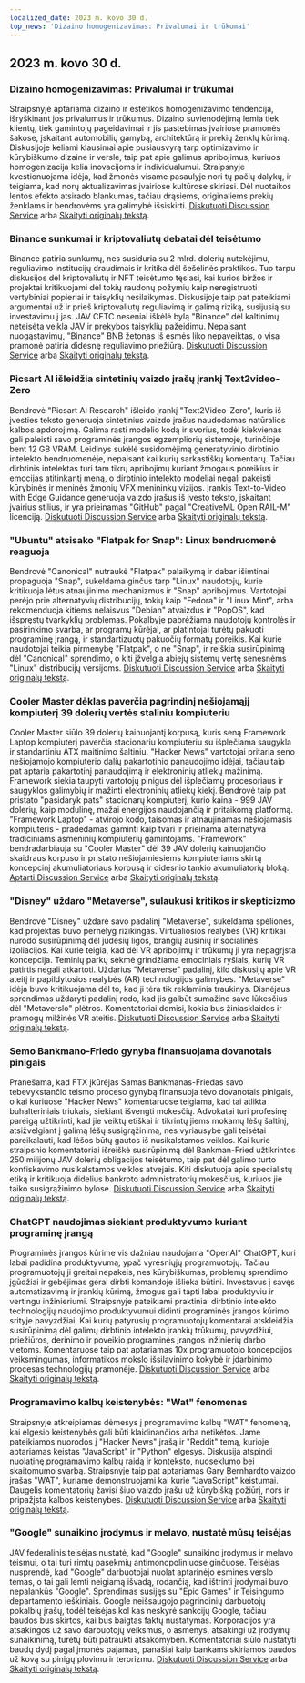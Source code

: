 ```yaml
---
localized_date: 2023 m. kovo 30 d.
top_news: 'Dizaino homogenizavimas: Privalumai ir trūkumai'
---
```


## 2023 m. kovo 30 d.

### Dizaino homogenizavimas: Privalumai ir trūkumai

Straipsnyje aptariama dizaino ir estetikos homogenizavimo tendencija, išryškinant jos privalumus ir trūkumus. Dizaino suvienodėjimą lemia tiek klientų, tiek gamintojų pageidavimai ir jis pastebimas įvairiose pramonės šakose, įskaitant automobilių gamybą, architektūrą ir prekių ženklų kūrimą. Diskusijoje keliami klausimai apie pusiausvyrą tarp optimizavimo ir kūrybiškumo dizaine ir versle, taip pat apie galimus apribojimus, kuriuos homogenizacija kelia inovacijoms ir individualumui. Straipsnyje kvestionuojama idėja, kad žmonės visame pasaulyje nori tų pačių dalykų, ir teigiama, kad norų aktualizavimas įvairiose kultūrose skiriasi. Dėl nuotaikos lentos efekto atsirado blankumas, tačiau drąsiems, originaliems prekių ženklams ir bendrovėms yra galimybė išsiskirti.
[Diskutuoti Discussion Service](http://news.ycombinator.com/item?id=35355703) arba [Skaityti originalų tekstą](https://www.alexmurrell.co.uk/articles/the-age-of-average).

### Binance sunkumai ir kriptovaliutų debatai dėl teisėtumo

Binance patiria sunkumų, nes susiduria su 2 mlrd. dolerių nutekėjimu, reguliavimo institucijų draudimais ir kritika dėl šešėlinės praktikos. Tuo tarpu diskusijos dėl kriptovaliutų ir NFT teisėtumo tęsiasi, kai kurios biržos ir projektai kritikuojami dėl tokių raudonų požymių kaip neregistruoti vertybiniai popieriai ir taisyklių nesilaikymas. Diskusijoje taip pat pateikiami argumentai už ir prieš kriptovaliutų reguliavimą ir galimą riziką, susijusią su investavimu į jas. JAV CFTC neseniai iškėlė bylą "Binance" dėl kaltinimų neteisėta veikla JAV ir prekybos taisyklių pažeidimu. Nepaisant nuogąstavimų, "Binance" BNB žetonas iš esmės liko nepaveiktas, o visa pramonė patiria didesnę reguliavimo priežiūrą.
[Diskutuoti Discussion Service](http://news.ycombinator.com/item?id=35351805) arba [Skaityti originalų tekstą](https://www.wsj.com/articles/binance-sees-2-billion-in-outflows-as-troubles-compound-9a136e21).

### Picsart AI išleidžia sintetinių vaizdo įrašų įrankį Text2video-Zero

Bendrovė "Picsart AI Research" išleido įrankį "Text2Video-Zero", kuris iš įvesties teksto generuoja sintetinius vaizdo įrašus naudodamas natūralios kalbos apdorojimą. Galima rasti modelio kodą ir svorius, todėl kiekvienas gali paleisti savo programinės įrangos egzempliorių sistemoje, turinčioje bent 12 GB VRAM. Leidinys sukėlė susidomėjimą generatyvinio dirbtinio intelekto bendruomenėje, nepaisant kai kurių sarkastiškų komentarų. Tačiau dirbtinis intelektas turi tam tikrų apribojimų kuriant žmogaus poreikius ir emocijas atitinkantį meną, o dirbtinio intelekto modeliai negali pakeisti kūrybinės ir meninės žmonių VFX menininkų vizijos. Įrankis Text-to-Video with Edge Guidance generuoja vaizdo įrašus iš įvesto teksto, įskaitant įvairius stilius, ir yra prieinamas "GitHub" pagal "CreativeML Open RAIL-M" licenciją.
[Diskutuoti Discussion Service](http://news.ycombinator.com/item?id=35352452) arba [Skaityti originalų tekstą](https://github.com/Picsart-AI-Research/Text2Video-Zero).

### "Ubuntu" atsisako "Flatpak for Snap": Linux bendruomenė reaguoja

Bendrovė "Canonical" nutraukė "Flatpak" palaikymą ir dabar išimtinai propaguoja "Snap", sukeldama ginčus tarp "Linux" naudotojų, kurie kritikuoja lėtus atnaujinimo mechanizmus ir "Snap" apribojimus. Vartotojai perėjo prie alternatyvių distribucijų, tokių kaip "Fedora" ir "Linux Mint", arba rekomenduoja kitiems nelaisvus "Debian" atvaizdus ir "PopOS", kad išspręstų tvarkyklių problemas. Pokalbyje pabrėžiama naudotojų kontrolės ir pasirinkimo svarba, ar programų kūrėjai, ar platintojai turėtų pakuoti programinę įrangą, ir standartizuotų pakuočių formatų poreikis. Kai kurie naudotojai teikia pirmenybę "Flatpak", o ne "Snap", ir reiškia susirūpinimą dėl "Canonical" sprendimo, o kiti įžvelgia abiejų sistemų vertę senesnėms "Linux" distribucijų versijoms.
[Diskutuoti Discussion Service](http://news.ycombinator.com/item?id=35354729) arba [Skaityti originalų tekstą](https://lwn.net/SubscriberLink/927262/6adb2350e2b0d2ce/).

### Cooler Master dėklas paverčia pagrindinį nešiojamąjį kompiuterį 39 dolerių vertės staliniu kompiuteriu

Cooler Master siūlo 39 dolerių kainuojantį korpusą, kuris seną Framework Laptop kompiuterį paverčia stacionariu kompiuteriu su išplečiama saugykla ir standartiniu ATX maitinimo šaltiniu. "Hacker News" vartotojai pritaria seno nešiojamojo kompiuterio dalių pakartotinio panaudojimo idėjai, tačiau taip pat aptaria pakartotinį panaudojimą ir elektroninių atliekų mažinimą. Framework siekia taupyti vartotojų pinigus dėl išplečiamų procesoriaus ir saugyklos galimybių ir mažinti elektroninių atliekų kiekį. Bendrovė taip pat pristato "pasidaryk pats" stacionarų kompiuterį, kurio kaina - 999 JAV dolerių, kaip modulinę, mažai energijos naudojančią ir pritaikomą platformą. "Framework Laptop" - atvirojo kodo, taisomas ir atnaujinamas nešiojamasis kompiuteris - pradedamas gaminti kaip tvari ir prieinama alternatyva tradiciniams asmeninių kompiuterių gamintojams. "Framework" bendradarbiauja su "Cooler Master" dėl 39 JAV dolerių kainuojančio skaidraus korpuso ir pristato nešiojamiesiems kompiuteriams skirtą koncepcinį akumuliatoriaus korpusą ir didesnio tankio akumuliatorių bloką.
[Aptarti Discussion Service](http://news.ycombinator.com/item?id=35350288) arba [Skaityti originalų tekstą](https://www.theverge.com/2023/3/23/23652939/framework-cooler-master-sff-pc-case).

### "Disney" uždaro "Metaverse", sulaukusi kritikos ir skepticizmo

Bendrovė "Disney" uždarė savo padalinį "Metaverse", sukeldama spėliones, kad projektas buvo pernelyg rizikingas. Virtualiosios realybės (VR) kritikai nurodo susirūpinimą dėl judesių ligos, brangių ausinių ir socialinės izoliacijos. Kai kurie teigia, kad dėl VR apribojimų ir trūkumų ji yra nepagrįsta koncepcija. Teminių parkų sėkmė grindžiama emociniais ryšiais, kurių VR patirtis negali atkartoti. Uždarius "Metaverse" padalinį, kilo diskusijų apie VR ateitį ir papildytosios realybės (AR) technologijos galimybes. "Metaverse" idėja buvo kritikuojama dėl to, kad ji tėra tik reklaminis traukinys. Disnėjaus sprendimas uždaryti padalinį rodo, kad jis galbūt sumažino savo lūkesčius dėl "Metaverslo" plėtros. Komentatoriai domisi, kokia bus žiniasklaidos ir pramogų milžinės VR ateitis.
[Diskutuoti Discussion Service](http://news.ycombinator.com/item?id=35350952) arba [Skaityti originalų tekstą](https://www.wsj.com/articles/disney-eliminates-its-metaverse-division-as-part-of-companys-layoffs-plan-94b03650).

### Semo Bankmano-Friedo gynyba finansuojama dovanotais pinigais

Pranešama, kad FTX įkūrėjas Samas Bankmanas-Friedas savo tebevykstančio teismo proceso gynybą finansuoja tėvo dovanotais pinigais, o kai kuriuose "Hacker News" komentaruose teigiama, kad tai atlikta buhalteriniais triukais, siekiant išvengti mokesčių. Advokatai turi profesinę pareigą užtikrinti, kad jie veiktų etiškai ir tikrintų jiems mokamų lėšų šaltinį, atsižvelgiant į galimą lėšų susigrąžinimą, nes vyriausybė gali teisėtai pareikalauti, kad lėšos būtų gautos iš nusikalstamos veiklos. Kai kurie straipsnio komentatoriai išreiškė susirūpinimą dėl Bankman-Fried užtikrintos 250 milijonų JAV dolerių obligacijos teisėtumo, taip pat dėl galimo turto konfiskavimo nusikalstamos veiklos atvejais. Kiti diskutuoja apie specialistų etiką ir kritikuoja didelius bankroto administratorių mokesčius, kuriuos jie taiko susigrąžinimo bylose.
[Diskutuoti Discussion Service](http://news.ycombinator.com/item?id=35358698) arba [Skaityti originalų tekstą](https://www.forbes.com/sites/sarahemerson/2023/03/29/sam-bankman-fried-legal-fees-funded-by-alameda-money-gifted-to-father-joe-bankman/).

### ChatGPT naudojimas siekiant produktyvumo kuriant programinę įrangą

Programinės įrangos kūrime vis dažniau naudojama "OpenAI" ChatGPT, kuri labai padidina produktyvumą, ypač vyresniųjų programuotojų. Tačiau programuotojų ji greitai nepakeis, nes kūrybiškumas, problemų sprendimo įgūdžiai ir gebėjimas gerai dirbti komandoje išlieka būtini. Investavus į savęs automatizavimą ir įrankių kūrimą, žmogus gali tapti labai produktyviu ir vertingu inžinieriumi. Straipsnyje pateikiami praktiniai dirbtinio intelekto technologijų naudojimo produktyvumui didinti programinės įrangos kūrimo srityje pavyzdžiai. Kai kurių patyrusių programuotojų komentarai atskleidžia susirūpinimą dėl galimų dirbtinio intelekto įrankių trūkumų, pavyzdžiui, priežiūros, derinimo ir poveikio programinės įrangos inžinierių darbo vietoms. Komentaruose taip pat aptariamas 10x programuotojo koncepcijos veiksmingumas, informatikos mokslo išsilavinimo kokybė ir įdarbinimo procesas technologijų pramonėje.
[Diskutuoti Discussion Service](http://news.ycombinator.com/item?id=35356054) arba [Skaityti originalų tekstą](https://kadekillary.work/posts/1000x-eng/).

### Programavimo kalbų keistenybės: "Wat" fenomenas

Straipsnyje atkreipiamas dėmesys į programavimo kalbų "WAT" fenomeną, kai elgesio keistenybės gali būti klaidinančios arba netikėtos. Jame pateikiamos nuorodos į "Hacker News" įrašą ir "Reddit" temą, kurioje aptariamas keistas "JavaScript" ir "Python" elgesys. Diskusija atspindi nuolatinę programavimo kalbų raidą ir konteksto, nuoseklumo bei skaitomumo svarbą. Straipsnyje taip pat aptariamas Gary Bernhardto vaizdo įrašas "WAT", kuriame demonstruojami kai kurie "JavaScript" keistumai. Daugelis komentatorių žavisi šiuo vaizdo įrašu už kūrybišką požiūrį, nors ir pripažįsta kalbos keistenybes.
[Diskutuoti Discussion Service](http://news.ycombinator.com/item?id=35363044) arba [Skaityti originalų tekstą](https://www.destroyallsoftware.com/talks/wat).

### "Google" sunaikino įrodymus ir melavo, nustatė mūsų teisėjas

JAV federalinis teisėjas nustatė, kad "Google" sunaikino įrodymus ir melavo teismui, o tai turi rimtų pasekmių antimonopoliniuose ginčuose. Teisėjas nusprendė, kad "Google" darbuotojai nuolat aptarinėjo esmines verslo temas, o tai gali lemti neigiamą išvadą, rodančią, kad ištrinti įrodymai buvo nepalankūs "Google". Sprendimas susijęs su "Epic Games" ir Teisingumo departamento ieškiniais. Google neišsaugojo pagrindinių darbuotojų pokalbių įrašų, todėl teisėjas kol kas neskyrė sankcijų Google, tačiau baudos bus skirtos, kai bus baigtas faktų nustatymas. Korporacijos yra atsakingos už savo darbuotojų veiksmus, o asmenys, atsakingi už įrodymų sunaikinimą, turėtų būti patraukti atsakomybėn. Komentatoriai siūlo nustatyti baudų dydį pagal įmonės pajamas, panašiai kaip bankams skiriamos baudos už kovą su pinigų plovimu ir terorizmu.
[Diskutuoti Discussion Service](http://news.ycombinator.com/item?id=35363095) arba [Skaityti originalų tekstą](https://storage.courtlistener.com/recap/gov.uscourts.cand.373179/gov.uscourts.cand.373179.469.0.pdf).
